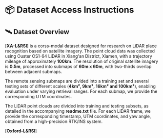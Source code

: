 # 📦 Dataset Access Instructions
## 🛰️ Dataset Overview
[**XA-L&RSI**] is a corss-modal dataset designed for research on LiDAR place recognition based on satellite imagery. The point cloud data was collected using Ouster OS1-64 LiDAR in Xiang'an District, Xiamen, with a trajectory mileage of approximately **100km**. The resolution of original satellite imagery is **0.5m**, processed into submaps of **60m x 60m**, with two-thirds overlap between adjacent submaps.

The remote sensing submaps are divided into a training set and several testing sets of different scales (**4km², 9km², 16km² and 100km²**), enabling evaluation under varying retrieval ranges.
For each submap, we provide the corresponding UTM coordinates.

The LiDAR point clouds are divided into training and testing subsets, as detailed in the accompanying **readme.txt** file. 
For each LiDAR frame, we provide the corresponding timestamp, UTM coordinates, and yaw angle, obtained from a high-precision RTK/INS system.

[**Oxford-L&RSI**] 

